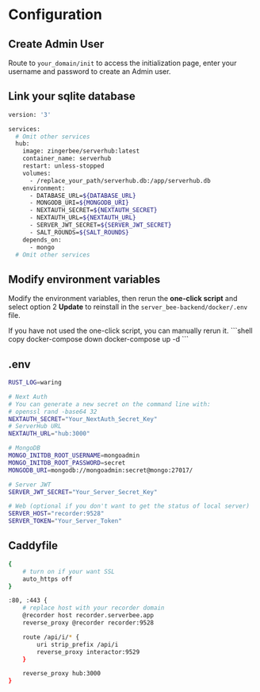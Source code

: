 
# Configuration

## Create Admin User
Route to `your_domain/init` to access the initialization page, enter your username and password to create an Admin user.

## Link your sqlite database
```bash copy {9-10}
version: '3'

services:
  # Omit other services
  hub:
    image: zingerbee/serverhub:latest
    container_name: serverhub
    restart: unless-stopped
    volumes:
      - /replace_your_path/serverhub.db:/app/serverhub.db
    environment:
      - DATABASE_URL=${DATABASE_URL}
      - MONGODB_URI=${MONGODB_URI}
      - NEXTAUTH_SECRET=${NEXTAUTH_SECRET}
      - NEXTAUTH_URL=${NEXTAUTH_URL}
      - SERVER_JWT_SECRET=${SERVER_JWT_SECRET}
      - SALT_ROUNDS=${SALT_ROUNDS}
    depends_on:
      - mongo
  # Omit other services
```

## Modify environment variables
Modify the environment variables, then rerun the **one-click script** and select option 2 **Update** to reinstall in the `server_bee-backend/docker/.env` file.

<Callout type="info">
    If you have not used the one-click script, you can manually rerun it.
    ```shell copy
    docker-compose down
    docker-compose up -d
    ```
</Callout>


## .env
```bash copy
RUST_LOG=waring

# Next Auth
# You can generate a new secret on the command line with:
# openssl rand -base64 32
NEXTAUTH_SECRET="Your_NextAuth_Secret_Key"
# ServerHub URL
NEXTAUTH_URL="hub:3000"

# MongoDB
MONGO_INITDB_ROOT_USERNAME=mongoadmin
MONGO_INITDB_ROOT_PASSWORD=secret
MONGODB_URI=mongodb://mongoadmin:secret@mongo:27017/

# Server JWT
SERVER_JWT_SECRET="Your_Server_Secret_Key"

# Web (optional if you don't want to get the status of local server)
SERVER_HOST="recorder:9528"
SERVER_TOKEN="Your_Server_Token"
```

## Caddyfile
```bash copy
{
    # turn on if your want SSL
    auto_https off
}

:80, :443 {
    # replace host with your recorder domain
    @recorder host recorder.serverbee.app
    reverse_proxy @recorder recorder:9528

    route /api/i/* {
        uri strip_prefix /api/i
        reverse_proxy interactor:9529
    }

    reverse_proxy hub:3000
}
```

